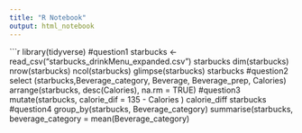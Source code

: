 ```yaml
---
title: "R Notebook"
output: html_notebook
---
```

```r
library(tidyverse)
#question1
starbucks <- read_csv("starbucks_drinkMenu_expanded.csv")
starbucks
dim(starbucks)
nrow(starbucks)
ncol(starbucks)
glimpse(starbucks)
starbucks
#question2 
select (starbucks,Beverage_category, Beverage, Beverage_prep, Calories)
arrange(starbucks, desc(Calories), na.rm = TRUE)
#question3
mutate(starbucks, calorie_dif =  135 - Calories )
calorie_diff
starbucks
#question4
group_by(starbucks, Beverage_category)
summarise(starbucks, beverage_category = mean(Beverage_category)




